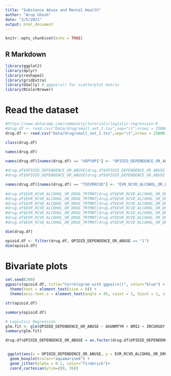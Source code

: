 ```yaml
---
title: "Substance Abuse and Mental Health"
author: "Arup Ghosh"
date: "3/5/2021"
output: html_document
---
```


```r
knitr::opts_chunk$set(echo = TRUE)
```

## R Markdown
```r
library(ggplot2)
library(dplyr)
library(reshape2)
library(gridExtra)
library(GGally) # ggpairs() for scatterplot matrix
library(RColorBrewer)
```

# Read the dataset

```r
#https://www.datacamp.com/community/tutorials/logistic-regression-R
#drug.df <- read.csv("Data/drug/small_set_1.tsv",sep="\t",nrows = 25000)[ ,c("UDPYOPI","BOOKED","TXEVRRCVD","BMI2","IRABUPOSSED","IRABUPOSTRQ","IRABUPOSMTH", "IRABUPOSINH","CIGYRBFR","HALLUCEVR","IRCGRGDY","IRABUPOSSTM","YEPHLPHW","YEPPROUD","YEFAIACT","MILTPARNT","IRFAMSOC","INCOME","HLTINMNT","AUUNMTYR","HLTINNOS","MEDICARE","EDUSCHLGO","WRKDPSTWK","YEATNDYR","YESTSMJ","YESTSCIG","YESTSALC","AGE2")]
drug.df <- read.csv("Data/drug/small_set_1.tsv",sep="\t",nrows = 25000)[ ,c("UDPYOPI","BOOKED","TXEVRRCVD","BMI2","IRABUPOSSED","IRABUPOSTRQ","IRABUPOSMTH", "IRABUPOSINH","CIGYRBFR","HALLUCEVR","IRCGRGDY","IRABUPOSSTM","HLTINMNT","AUUNMTYR","AGE2")]
```


```r
class(drug.df)
```
```r
names(drug.df)

names(drug.df)[names(drug.df) == "UDPYOPI"] <- "OPIOID_DEPENDENCE_OR_ABUSE"
 
#drug.df$OPIOID_DEPENDENCE_OR_ABUSE[drug.df$OPIOID_DEPENDENCE_OR_ABUSE == 0] <- "No"
#drug.df$OPIOID_DEPENDENCE_OR_ABUSE[drug.df$OPIOID_DEPENDENCE_OR_ABUSE == 1] <- "Yes"

names(drug.df)[names(drug.df) == "TXEVRRCVD"] <- "EVR_RCVD_ALCOHOL_OR_DRUG_TRTMNT"
 
#drug.df$EVR_RCVD_ALCOHOL_OR_DRUG_TRTMNT[drug.df$EVR_RCVD_ALCOHOL_OR_DRUG_TRTMNT == 2] <- "No"
#drug.df$EVR_RCVD_ALCOHOL_OR_DRUG_TRTMNT[drug.df$EVR_RCVD_ALCOHOL_OR_DRUG_TRTMNT == 1] <- "Yes"
#drug.df$EVR_RCVD_ALCOHOL_OR_DRUG_TRTMNT[drug.df$EVR_RCVD_ALCOHOL_OR_DRUG_TRTMNT == 85] <- "BAD DATA"
#drug.df$EVR_RCVD_ALCOHOL_OR_DRUG_TRTMNT[drug.df$EVR_RCVD_ALCOHOL_OR_DRUG_TRTMNT == 91] <- "NEVER USED ALCOHOL OR DRUGS"
#drug.df$EVR_RCVD_ALCOHOL_OR_DRUG_TRTMNT[drug.df$EVR_RCVD_ALCOHOL_OR_DRUG_TRTMNT == 94] <- "DONT KNOW"
#drug.df$EVR_RCVD_ALCOHOL_OR_DRUG_TRTMNT[drug.df$EVR_RCVD_ALCOHOL_OR_DRUG_TRTMNT == 97] <- "REFUSED"
#drug.df$EVR_RCVD_ALCOHOL_OR_DRUG_TRTMNT[drug.df$EVR_RCVD_ALCOHOL_OR_DRUG_TRTMNT == 98] <- "BLANK"
```


```r
dim(drug.df)
```
```r
opioid.df <- filter(drug.df, OPIOID_DEPENDENCE_OR_ABUSE == "1")
dim(opioid.df)
```
# Bivariate plots

```r


set.seed(200)
ggpairs(opioid.df, title="Correlogram with ggpairs()", color="blue") +
  theme(text = element_text(size = 8)) +
  theme(axis.text.x = element_text(angle = 45, vjust = 1, hjust = 1, size = 7))

```
```r
str(opioid.df)
```
```r
summary(opioid.df)
```
```r
# Logistics Regression
glm.fit <- glm(OPIOID_DEPENDENCE_OR_ABUSE ~ AUUNMTYR + BMI2 + IRCGRGDY + IRABUPOSSTM , data = opioid.df, family = binomial)
summary(glm.fit)
```
```r
drug.df$OPIOID_DEPENDENCE_OR_ABUSE = as.factor(drug.df$OPIOID_DEPENDENCE_OR_ABUSE)


 ggplot(aes(x = OPIOID_DEPENDENCE_OR_ABUSE, y = EVR_RCVD_ALCOHOL_OR_DRUG_TRTMNT), data = drug.df) +
  geom_boxplot(color="aquamarine4") +
  geom_jitter(alpha = 0.1, color="firebrick")+
  coord_cartesian(ylim=c(0, 35))
 

```

